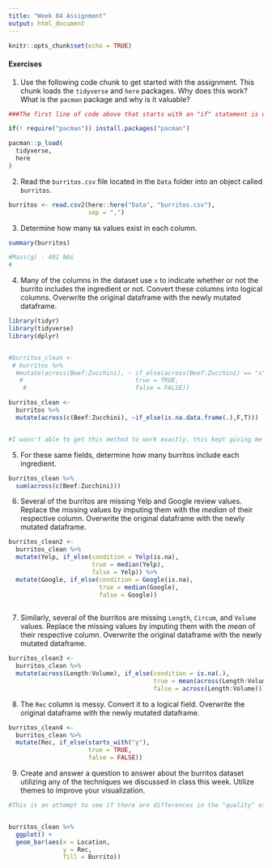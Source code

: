 ```yaml
---
title: "Week 04 Assignment"
output: html_document
---
```


```r
knitr::opts_chunk$set(echo = TRUE)
```

#### Exercises

1. Use the following code chunk to get started with the assignment. This chunk loads the `tidyverse` and `here` packages. Why does this work? What is the `pacman` package and why is it valuable?

```r
###The first line of code above that starts with an "if" statement is useful when sharing code between others. This code ensures that whoever runs the script next will have the necessary packages uploaded into their script in order to make the script usable.
```

```r
if(! require("pacman")) install.packages("pacman")

pacman::p_load(
  tidyverse,
  here
)
```

2. Read the `burritos.csv` file located in the `Data` folder into an object called `burritos`.

```r
burritos <- read.csv2(here::here("Data", "burritos.csv"),
                      sep = ",")
```

3. Determine how many `NA` values exist in each column.

```r
summary(burritos)

```

```r
#Mass(g) - 401 NAs
#
```


4. Many of the columns in the dataset use `x` to indicate whether or not the burrito includes the ingredient or not. Convert these columns into logical columns. Overwrite the original dataframe with the newly mutated dataframe.

```r

library(tidyr)
library(tidyverse)
library(dplyr)


#burritos_clean <-
 # burritos %>% 
  #mutate(across(Beef:Zucchini), ~ if_else(across(Beef:Zucchini) == "x",
   #                               true = TRUE,
    #                              false = FALSE))

burritos_clean <-
  burritos %>% 
  mutate(across(c(Beef:Zucchini), ~if_else(is.na.data.frame(.),F,T)))


#I wasn't able to get this method to work exactly, this kept giving me only True values throughout all of the ingredients for each burrito. I think this may be due to my use of "is.na.data.fram", so I did not rewrite the original dataframe. For question 5 I've attempted to answer but will not be able to test how accurately the sequence works.
```

5. For these same fields, determine how many burritos include each ingredient.

```r
burritos_clean %>% 
  sum(across(c(Beef:Zucchini)))
```

6. Several of the burritos are missing Yelp and Google review values. Replace the missing values by imputing them with the *median* of their respective column. Overwrite the original dataframe with the newly mutated dataframe.

```r
burritos_clean2 <-
  burritos_clean %>% 
  mutate(Yelp, if_else(condition = Yelp(is.na),
                       true = median(Yelp),
                       false = Yelp)) %>% 
  mutate(Google, if_else(condition = Google(is.na),
                         true = median(Google),
                         false = Google))
  
```

7. Similarly, several of the burritos are missing `Length`, `Circum`, and `Volume` values. Replace the missing values by imputing them with the *mean* of their respective column. Overwrite the original dataframe with the newly mutated dataframe.

```r
burritos_clean3 <-
  burritos_clean %>% 
  mutate(across(Length:Volume), if_else(condition = is.na(.),
                                        true = mean(across(Length:Volume)),
                                        false = across(Length:Volume)))
```

8. The `Rec` column is messy. Convert it to a logical field. Overwrite the original dataframe with the newly mutated dataframe.

```r
burritos_clean4 <-
  burritos_clean %>% 
  mutate(Rec, if_else(starts_with("y"),
                      true = TRUE,
                      false = FALSE))

```

9. Create and answer a question to answer about the burritos dataset utilizing any of the techniques we discussed in class this week. Utilize themes to improve your visualization.


```r
#This is an attempt to see if there are differences in the "quality" of the different burritos found at each location and if there is a correlation between the quality of all of the burrito types or if specific restuarants do one type of burrito particularly well


burritos_clean %>% 
  ggplot() +
  geom_bar(aes(x = Location,
               y = Rec,
               fill = Burrito))
 
```

